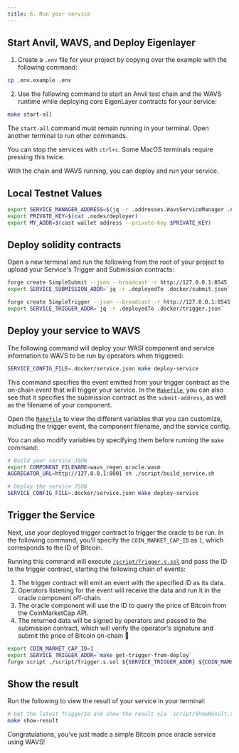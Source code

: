 ```yaml
---
title: 6. Run your service
---
```


<!--docsignore
docsignore-->

## Start Anvil, WAVS, and Deploy Eigenlayer

1. Create a `.env` file for your project by copying over the example with the following command:

```bash
cp .env.example .env
```

2. Use the following command to start an Anvil test chain and the WAVS runtime while deploying core EigenLayer contracts for your service:

```bash docci-background docci-delay-after=15
make start-all
```

<Callout title="Keep WAVS running" type="info">

The `start-all` command must remain running in your terminal. Open another terminal to run other commands.

You can stop the services with `ctrl+c`. Some MacOS terminals require pressing this twice.

</Callout>

With the chain and WAVS running, you can deploy and run your service.

## Local Testnet Values

```bash docci-delay-after=2
export SERVICE_MANAGER_ADDRESS=$(jq -r .addresses.WavsServiceManager .nodes/avs_deploy.json)
export PRIVATE_KEY=$(cat .nodes/deployer)
export MY_ADDR=$(cast wallet address --private-key $PRIVATE_KEY)
```

## Deploy solidity contracts

Open a new terminal and run the following from the root of your project to upload your Service's Trigger and Submission contracts:

```bash docci-delay-per-cmd=2
forge create SimpleSubmit --json --broadcast -r http://127.0.0.1:8545 --private-key "${PRIVATE_KEY}" --constructor-args "${SERVICE_MANAGER_ADDRESS}" > .docker/submit.json
export SERVICE_SUBMISSION_ADDR=`jq -r .deployedTo .docker/submit.json`

forge create SimpleTrigger --json --broadcast -r http://127.0.0.1:8545 --private-key "${PRIVATE_KEY}" > .docker/trigger.json
export SERVICE_TRIGGER_ADDR=`jq -r .deployedTo .docker/trigger.json`
```

## Deploy your service to WAVS

The following command will deploy your WASI component and service information to WAVS to be run by operators when triggered:

```bash docci-ignore (run in the next codeblock)
SERVICE_CONFIG_FILE=.docker/service.json make deploy-service
```

This command specifies the event emitted from your trigger contract as the on-chain event that will trigger your service. In the [`Makefile`](https://github.com/Lay3rLabs/wavs-foundry-template/tree/v0.3.0/Makefile#L95-L102), you can also see that it specifies the submission contract as the `submit-address`, as well as the filename of your component.

<Callout title="Customize variables" type="info">

Open the [`Makefile`](https://github.com/Lay3rLabs/wavs-foundry-template/tree/v0.3.0/Makefile#L9-L22) to view the different variables that you can customize, including the trigger event, the component filename, and the service config.

You can also modify variables by specifying them before running the `make` command:

```bash docci-delay-per-cmd=2
# Build your service JSON
export COMPONENT_FILENAME=wavs_regen_oracle.wasm
AGGREGATOR_URL=http://127.0.0.1:8001 sh ./script/build_service.sh

# Deploy the service JSON
SERVICE_CONFIG_FILE=.docker/service.json make deploy-service
```

</Callout>

## Trigger the Service

Next, use your deployed trigger contract to trigger the oracle to be run. In the following command, you'll specify the `COIN_MARKET_CAP_ID` as `1`, which corresponds to the ID of Bitcoin.

Running this command will execute [`/script/Trigger.s.sol`](https://github.com/Lay3rLabs/wavs-foundry-template/tree/v0.3.0/script/Trigger.s.sol) and pass the ID to the trigger contract, starting the following chain of events:

1. The trigger contract will emit an event with the specified ID as its data.
2. Operators listening for the event will receive the data and run it in the oracle component off-chain.
3. The oracle component will use the ID to query the price of Bitcoin from the CoinMarketCap API.
4. The returned data will be signed by operators and passed to the submission contract, which will verify the operator's signature and submit the price of Bitcoin on-chain 🎉

```bash docci-delay-per-cmd=2
export COIN_MARKET_CAP_ID=1
export SERVICE_TRIGGER_ADDR=`make get-trigger-from-deploy`
forge script ./script/Trigger.s.sol ${SERVICE_TRIGGER_ADDR} ${COIN_MARKET_CAP_ID} --sig 'run(string,string)' --rpc-url http://localhost:8545 --broadcast
```

## Show the result

Run the following to view the result of your service in your terminal:

```bash docci-delay-per-cmd=2 docci-output-contains="BTC"
# Get the latest TriggerId and show the result via `script/ShowResult.s.sol`
make show-result
```

Congratulations, you've just made a simple Bitcoin price oracle service using WAVS!
